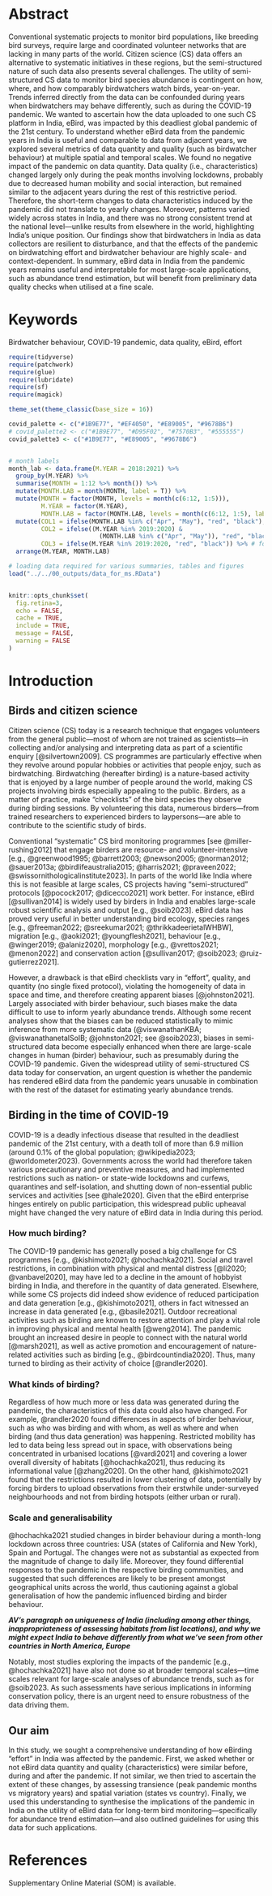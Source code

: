 # Abstract {.unnumbered}

Conventional systematic projects to monitor bird populations, like breeding bird surveys, require large and coordinated volunteer networks that are lacking in many parts of the world. Citizen science (CS) data offers an alternative to systematic initiatives in these regions, but the semi-structured nature of such data also presents several challenges. The utility of semi-structured CS data to monitor bird species abundance is contingent on how, where, and how comparably birdwatchers watch birds, year-on-year. Trends inferred directly from the data can be confounded during years when birdwatchers may behave differently, such as during the COVID-19 pandemic. We wanted to ascertain how the data uploaded to one such CS platform in India, eBird, was impacted by this deadliest global pandemic of the 21st century. To understand whether eBird data from the pandemic years in India is useful and comparable to data from adjacent years, we explored several metrics of data quantity and quality (such as birdwatcher behaviour) at multiple spatial and temporal scales. We found no negative impact of the pandemic on data quantity. Data quality (i.e., characteristics) changed largely only during the peak months involving lockdowns, probably due to decreased human mobility and social interaction, but remained similar to the adjacent years during the rest of this restrictive period. Therefore, the short-term changes to data characteristics induced by the pandemic did not translate to yearly changes. Moreover, patterns varied widely across states in India, and there was no strong consistent trend at the national level---unlike results from elsewhere in the world, highlighting India's unique position. Our findings show that birdwatchers in India as data collectors are resilient to disturbance, and that the effects of the pandemic on birdwatching effort and birdwatcher behaviour are highly scale- and context-dependent. In summary, eBird data in India from the pandemic years remains useful and interpretable for most large-scale applications, such as abundance trend estimation, but will benefit from preliminary data quality checks when utilised at a fine scale.

# Keywords {.unnumbered}

Birdwatcher behaviour, COVID-19 pandemic, data quality, eBird, effort

\newpage

```r

require(tidyverse)
require(patchwork)
require(glue)
require(lubridate)
require(sf)
require(magick)

theme_set(theme_classic(base_size = 16))

covid_palette <- c("#1B9E77", "#EF4050", "#E89005", "#9678B6")
# covid_palette2 <- c("#1B9E77", "#D95F02", "#7570B3", "#555555")
covid_palette3 <- c("#1B9E77", "#E89005", "#9678B6")


# month labels
month_lab <- data.frame(M.YEAR = 2018:2021) %>% 
  group_by(M.YEAR) %>% 
  summarise(MONTH = 1:12 %>% month()) %>% 
  mutate(MONTH.LAB = month(MONTH, label = T)) %>% 
  mutate(MONTH = factor(MONTH, levels = month(c(6:12, 1:5))),
         M.YEAR = factor(M.YEAR),
         MONTH.LAB = factor(MONTH.LAB, levels = month(c(6:12, 1:5), label = T))) %>% 
  mutate(COL1 = ifelse(MONTH.LAB %in% c("Apr", "May"), "red", "black"), # for normal plots
         COL2 = ifelse((M.YEAR %in% 2019:2020) & 
                         (MONTH.LAB %in% c("Apr", "May")), "red", "black"), # for timeline 
         COL3 = ifelse(M.YEAR %in% 2019:2020, "red", "black")) %>% # for bird model plots
  arrange(M.YEAR, MONTH.LAB)

# loading data required for various summaries, tables and figures
load("../../00_outputs/data_for_ms.RData")


knitr::opts_chunk$set(
  fig.retina=3,
  echo = FALSE,
  cache = TRUE, 
  include = TRUE,
  message = FALSE, 
  warning = FALSE
)

```

# Introduction

## Birds and citizen science

Citizen science (CS) today is a research technique that engages volunteers from the general public---most of whom are not trained as scientists---in collecting and/or analysing and interpreting data as part of a scientific enquiry [@silvertown2009]. CS programmes are particularly effective when they revolve around popular hobbies or activities that people enjoy, such as birdwatching. Birdwatching (hereafter birding) is a nature-based activity that is enjoyed by a large number of people around the world, making CS projects involving birds especially appealing to the public. Birders, as a matter of practice, make "checklists" of the bird species they observe during birding sessions. By volunteering this data, numerous birders---from trained researchers to experienced birders to laypersons---are able to contribute to the scientific study of birds.

Conventional "systematic" CS bird monitoring programmes [see @miller-rushing2012] that engage birders are resource- and volunteer-intensive [e.g., @greenwood1995; @barrett2003; @newson2005; @norman2012; @sauer2013a; @birdlifeaustralia2015; @harris2021; @praveen2022; @swissornithologicalinstitute2023]. In parts of the world like India where this is not feasible at large scales, CS projects having "semi-structured" protocols [@pocock2017; @dicecco2021] work better. For instance, eBird [@sullivan2014] is widely used by birders in India and enables large-scale robust scientific analysis and output [e.g., @soib2023]. eBird data has proved very useful in better understanding bird ecology, species ranges [e.g., @freeman2022; @sreekumar2021; @thrikkadeerietalWHBW], migration [e.g., @aoki2021; @youngflesh2021], behaviour [e.g., @winger2019; @alaniz2020], morphology [e.g., @vrettos2021; @menon2022] and conservation action [@sullivan2017; @soib2023; @ruiz-gutierrez2021].

However, a drawback is that eBird checklists vary in "effort", quality, and quantity (no single fixed protocol), violating the homogeneity of data in space and time, and therefore creating apparent biases [@johnston2021]. Largely associated with birder behaviour, such biases make the data difficult to use to inform yearly abundance trends. Although some recent analyses show that the biases can be reduced statistically to mimic inference from more systematic data (@viswanathanKBA; @viswanathanetalSoIB; @johnston2021; see @soib2023), biases in semi-structured data become especially enhanced when there are large-scale changes in human (birder) behaviour, such as presumably during the COVID-19 pandemic. Given the widespread utility of semi-structured CS data today for conservation, an urgent question is whether the pandemic has rendered eBird data from the pandemic years unusable in combination with the rest of the dataset for estimating yearly abundance trends.

## Birding in the time of COVID-19

COVID-19 is a deadly infectious disease that resulted in the deadliest pandemic of the 21st century, with a death toll of more than 6.9 million (around 0.1% of the global population$;$ @wikipedia2023; @worldometer2023). Governments across the world had therefore taken various precautionary and preventive measures, and had implemented restrictions such as nation- or state-wide lockdowns and curfews, quarantines and self-isolation, and shutting down of non-essential public services and activities [see @hale2020]. Given that the eBird enterprise hinges entirely on public participation, this widespread public upheaval might have changed the very nature of eBird data in India during this period.

### How much birding?

The COVID-19 pandemic has generally posed a big challenge for CS programmes [e.g., @kishimoto2021; @hochachka2021]. Social and travel restrictions, in combination with physical and mental distress [@li2020; @vanbavel2020], may have led to a decline in the amount of hobbyist birding in India, and therefore in the quantity of data generated. Elsewhere, while some CS projects did indeed show evidence of reduced participation and data generation [e.g., @kishimoto2021], others in fact witnessed an increase in data generated [e.g., @basile2021]. Outdoor recreational activities such as birding are known to restore attention and play a vital role in improving physical and mental health [@weng2014]. The pandemic brought an increased desire in people to connect with the natural world [@marsh2021], as well as active promotion and encouragement of nature-related activities such as birding [e.g., @birdcountindia2020]. Thus, many turned to birding as their activity of choice [@randler2020].

### What kinds of birding?

Regardless of how much more or less data was generated during the pandemic, the characteristics of this data could also have changed. For example, @randler2020 found differences in aspects of birder behaviour, such as who was birding and with whom, as well as where and when birding (and thus data generation) was happening. Restricted mobility has led to data being less spread out in space, with observations being concentrated in urbanised locations [@vardi2021] and covering a lower overall diversity of habitats [@hochachka2021], thus reducing its informational value [@zhang2020]. On the other hand, @kishimoto2021 found that the restrictions resulted in lower clustering of data, potentially by forcing birders to upload observations from their erstwhile under-surveyed neighbourhoods and not from birding hotspots (either urban or rural).

### Scale and generalisability

@hochachka2021 studied changes in birder behaviour during a month-long lockdown across three countries: USA (states of California and New York), Spain and Portugal. The changes were not as substantial as expected from the magnitude of change to daily life. Moreover, they found differential responses to the pandemic in the respective birding communities, and suggested that such differences are likely to be present amongst geographical units across the world, thus cautioning against a global generalisation of how the pandemic influenced birding and birder behaviour.

***AV's paragraph on uniqueness of India (including among other things, inappropriateness of assessing habitats from list locations), and why we might expect India to behave differently from what we've seen from other countries in North America, Europe***

Notably, most studies exploring the impacts of the pandemic [e.g., @hochachka2021] have also not done so at broader temporal scales---time scales relevant for large-scale analyses of abundance trends, such as for @soib2023. As such assessments have serious implications in informing conservation policy, there is an urgent need to ensure robustness of the data driving them.

## Our aim

In this study, we sought a comprehensive understanding of how eBirding "effort" in India was affected by the pandemic. First, we asked whether or not eBird data quantity and quality (characteristics) were similar before, during and after the pandemic. If not similar, we then tried to ascertain the extent of these changes, by assessing transience (peak pandemic months vs migratory years) and spatial variation (states vs country). Finally, we used this understanding to synthesise the implications of the pandemic in India on the utility of eBird data for long-term bird monitoring---specifically for abundance trend estimation---and also outlined guidelines for using this data for such applications.

# References

::: {#refs}
:::

\newpage

Supplementary Online Material (SOM) is available.
